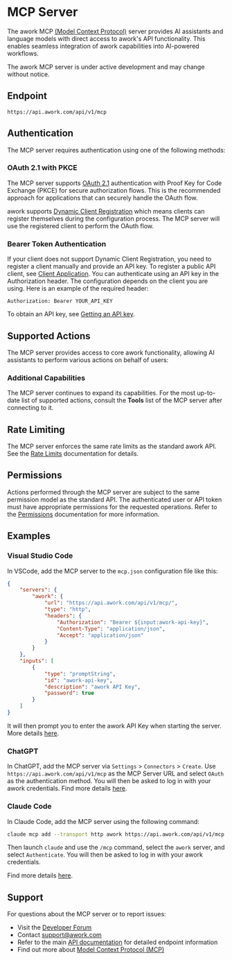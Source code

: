 # MCP Server

The awork MCP [(Model Context Protocol)](https://modelcontextprotocol.io) server provides AI assistants and language models with direct access to awork's API functionality. This enables seamless integration of awork capabilities into AI-powered workflows.

<Warning>The awork MCP server is under active development and may change without notice.</Warning>

## Endpoint

```
https://api.awork.com/api/v1/mcp
```

## Authentication

The MCP server requires authentication using one of the following methods:

### OAuth 2.1 with PKCE

The MCP server supports [OAuth 2.1](https://datatracker.ietf.org/doc/html/draft-ietf-oauth-v2-1-13) authentication with Proof Key for Code Exchange (PKCE) for secure authorization flows. This is the recommended approach for applications that can securely handle the OAuth flow.

awork supports [Dynamic Client Registration](https://datatracker.ietf.org/doc/html/rfc7591) which means clients can register themselves during the configuration process. The MCP server will use the registered client to perform the OAuth flow.


### Bearer Token Authentication

If your client does not support Dynamic Client Registration, you need to register a client manually and provide an API key. To register a public API client, see [Client Application](/authentication#client-application).
You can authenticate using an API key in the Authorization header. The configuration depends on the client you are using. Here is an example of the required header:

```http
Authorization: Bearer YOUR_API_KEY
```

To obtain an API key, see [Getting an API key](/authentication#getting-an-api-key).

## Supported Actions

The MCP server provides access to core awork functionality, allowing AI assistants to perform various actions on behalf of users:

### Additional Capabilities

The MCP server continues to expand its capabilities. For the most up-to-date list of supported actions, consult the **Tools** list of the MCP server after connecting to it.

## Rate Limiting

The MCP server enforces the same rate limits as the standard awork API. See the [Rate Limits](/rate-limits) documentation for details.

## Permissions

Actions performed through the MCP server are subject to the same permission model as the standard API. The authenticated user or API token must have appropriate permissions for the requested operations. Refer to the [Permissions](/permissions) documentation for more information.

## Examples

### Visual Studio Code

In VSCode, add the MCP server to the `mcp.json` configuration file like this:
```json title="mcp.json"
{
	"servers": {
		"awork": {
			"url": "https://api.awork.com/api/v1/mcp/",
			"type": "http",
			"headers": {
				"Authorization": "Bearer ${input:awork-api-key}",
				"Content-Type": "application/json",
				"Accept": "application/json"
			}
		}
	},
	"inputs": [
		{
			"type": "promptString",
			"id": "awork-api-key",
			"description": "awork API Key",
			"password": true
		}
	]
}
```

It will then prompt you to enter the awork API Key when starting the server. More details [here](https://code.visualstudio.com/docs/copilot/chat/mcp-servers).

### ChatGPT

In ChatGPT, add the MCP server via `Settings` > `Connectors` > `Create`. Use `https://api.awork.com/api/v1/mcp` as the MCP Server URL and select `OAuth` as the authentication method. You will then be asked to log in with your awork credentials.
Find more details [here](https://help.openai.com/en/articles/11487775-connectors-in-chatgpt).

### Claude Code

In Claude Code, add the MCP server using the following command:
```sh
claude mcp add --transport http awork https://api.awork.com/api/v1/mcp
```

Then launch `claude` and use the `/mcp` command, select the `awork` server, and select `Authenticate`. You will then be asked to log in with your awork credentials.

Find more details [here](https://docs.anthropic.com/en/docs/claude-code/mcp#option-3%3A-add-a-remote-http-server).

## Support

For questions about the MCP server or to report issues:
- Visit the [Developer Forum](https://community.awork.com/c/developer-forum/17)
- Contact [support@awork.com](mailto:support@awork.com)
- Refer to the main [API documentation](/apiv1) for detailed endpoint information
- Find out more about [Model Context Protocol (MCP)](https://modelcontextprotocol.io)